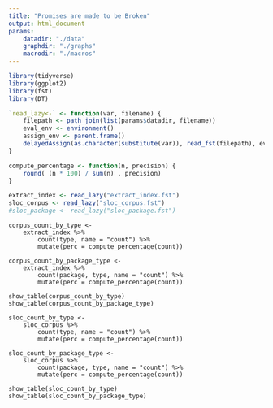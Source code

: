 ```yaml
---
title: "Promises are made to be Broken"
output: html_document
params:
    datadir: "./data"
    graphdir: "./graphs"
    macrodir: "./macros"
---
```


```r
library(tidyverse)
library(ggplot2)
library(fst)
library(DT)
```

```r
`read_lazy<-` <- function(var, filename) {
    filepath <- path_join(list(params$datadir, filename))
    eval_env <- environment()
    assign_env <- parent.frame()
    delayedAssign(as.character(substitute(var)), read_fst(filepath), eval_env, assign_env) 
}

compute_percentage <- function(n, precision) {
    round( (n * 100) / sum(n) , precision)
}

extract_index <- read_lazy("extract_index.fst")
sloc_corpus <- read_lazy("sloc_corpus.fst")
#sloc_package <- read_lazy("sloc_package.fst")
```

```
corpus_count_by_type <-
    extract_index %>%
        count(type, name = "count") %>%
        mutate(perc = compute_percentage(count))

corpus_count_by_package_type <-
    extract_index %>%
        count(package, type, name = "count") %>%
        mutate(perc = compute_percentage(count))

show_table(corpus_count_by_type)
show_table(corpus_count_by_package_type)
```

```
sloc_count_by_type <-
    sloc_corpus %>%
        count(type, name = "count") %>%
        mutate(perc = compute_percentage(count))

sloc_count_by_package_type <-
    sloc_corpus %>%
        count(package, type, name = "count") %>%
        mutate(perc = compute_percentage(count))

show_table(sloc_count_by_type)
show_table(sloc_count_by_package_type)
```
